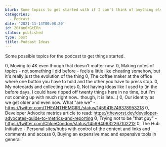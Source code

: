 ```yaml
---
blurb: Some topics to get started with if I can't think of anything else
categories:
  - Podcast
date: '2021-11-14T00:08:20'
id: 20tan0rGtERn
status: published
type: post
title: Podcast Ideas
---
```


Some possible topics for the podcast to get things started.

0, Moving to 4K even though that doesn't matter now. 
0, Making notes of topics - not something I did before - feels a little like cheating somehow, but it's really just the evolution of the thing
0, The coffee maker at the office where one button you have to hold and the other you have to press stop. 
0, My notecards and collecting notes
0, Not having ideas like I used to (in the before days, I could have ripped off twenty things here in no time, but I'm not coming up with much right now.. though, it is late...)
0, Our identity as we get older and even now. What "are we" - https://twitter.com/THEANTHEMGIRL/status/1459415749378953218
0, Developer Advocite metrics article to read: https://theworst.dev/developer-advocates-guide-to-metrics-and-reporting
0, Trying not to be "that guy" - https://twitter.com/ChloeCondon/status/1459940932267102212
0, The Hub Initiative - Personal sites/hubs with control of the content and links and comments and access
0, Buying an expensive mac and expensive tools in general
`

<ReadOnlyChecklist data={data} />


